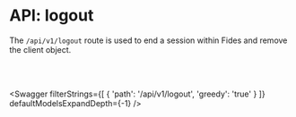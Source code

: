 

# API: logout

The `/api/v1/logout` route is used to end a session within Fides and remove the client object. 

<br></br>

<Swagger 
    filterStrings={[
        {
            'path': '/api/v1/logout',
            'greedy': 'true'
        }
    ]} 
    defaultModelsExpandDepth={-1}
/>
